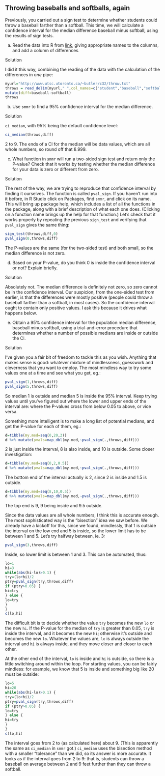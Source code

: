 ##  Throwing baseballs and softballs, again


 Previously, you carried out a sign test to determine
whether students could throw a baseball farther than a softball. This
time, we will calculate a confidence interval for the median
difference baseball minus softball, using the results of sign tests.



(a) Read the data into R from
[link](http://www.utsc.utoronto.ca/~butler/c32/throw.txt), giving
appropriate names to the columns, and add a column of
differences. 


Solution


I did it this way, combining the reading
of the data with the calculation of the differences in *one* pipe:

```r
myurl="http://www.utsc.utoronto.ca/~butler/c32/throw.txt"
throws = read_delim(myurl," ",col_names=c("student","baseball","softball")) %>%
mutate(diff=baseball-softball)
throws  
```

 



(b) Use `smmr` to find a 95\% confidence interval for the
median difference.


Solution


`ci_median`, with 95\% being the default confidence level:

```r
ci_median(throws,diff)
```

 

2 to 9. The ends of a CI for the median will be data values, which are
all whole numbers, so round off that 8.999.



(c) What function in `smmr` will run a two-sided sign test
and return only the P-value? Check that it works by testing whether the
median difference for your data is zero or different from zero.


Solution


The rest of the way, we are trying to reproduce that confidence
interval by finding it ourselves.
The function is called `pval_sign`. If you haven't run into it
before, in R Studio click on Packages, find `smmr`, and
click on its name. This will bring up package help, which
includes a list of all the functions in the package, along with
a brief description of what each one does. (Clicking
on a function name brings up the help for that function.)
Let's check that it works properly by repeating the previous
`sign_test` and verifying that `pval_sign` gives
the same thing:
```r
sign_test(throws,diff,0)
pval_sign(0,throws,diff)
```

       

The P-values are the same (for the two-sided test) and both small, so
the median difference is not zero.



(d) Based on your P-value, do you think 0 is inside the confidence
interval or not? Explain briefly.


Solution


Absolutely not. The median difference is definitely not
zero, so zero cannot be in the confidence interval.
Our suspicion, from the one-sided test from earlier, is that
the differences were mostly positive (people could throw a
baseball farther than a softball, in most cases). So the
confidence interval ought to contain only positive values.
I ask this because it drives what happens below.



(e) Obtain a 95\% confidence interval for the population
median difference, baseball minus softball, using a
trial-and-error procedure that determines whether a number of
possible medians are inside or outside the CI.


Solution


 I've given you a fair bit of freedom to tackle this as you
 wish. Anything that makes sense is good: whatever mixture of
 mindlessness, guesswork and cleverness that you want to employ.
The most mindless way to try some values one at a time and see what
 you get, eg.:
```r
pval_sign(1,throws,diff)
pval_sign(5,throws,diff)
```

  

So median 1 is outside and median 5 is inside the 95\% interval. Keep
trying values until you've figured out where the lower and upper ends
of the interval are: where the P-values cross from below 0.05 to
above, or vice versa.

Something more intelligent is to make a long list of potential
medians, and get the P-value for each of them, eg.:

```r
d=tibble(my.med=seq(0,20,2))
d %>% mutate(pvals=map_dbl(my.med,~pval_sign(.,throws,diff)))
```

 

2 is just inside the interval, 8 is also inside, and 10 is
outside. Some closer investigation:

```r
d=tibble(my.med=seq(0,2,0.5))
d %>% mutate(pvals=map_dbl(my.med,~pval_sign(.,throws,diff)))
```

 

The bottom end of the interval actually is 2, since 2 is inside and
1.5 is outside.

```r
d=tibble(my.med=seq(8,10,0.5))
d %>% mutate(pvals=map_dbl(my.med,~pval_sign(.,throws,diff)))
```

 

The top end is 9, 9 being inside and 9.5 outside.

Since the data values are all whole numbers, I think this is accurate enough.
The most sophisticated way is the "bisection" idea we saw before. We
already have a kickoff for this, since we found, mindlessly, that 1 is
outside the interval on the low end and 5 is inside, so the lower
limit has to be between 1 and 5. Let's try halfway between, ie.\ 3:

```r
pval_sign(3,throws,diff)
```

 

Inside, so lower limit is between 1 and 3. This can be automated, thus:

```r
lo=1
hi=3
while(abs(hi-lo)>0.1) {
try=(lo+hi)/2
ptry=pval_sign(try,throws,diff)
if (ptry>0.05) {
hi=try
} else {
lo=try
}
}
c(lo,hi)
```

 

The difficult bit is to decide whether the value `try` becomes
the new `lo` or the new `hi`. If the P-value for the
median of `try` is greater than 0.05, `try` is inside
the interval, and it becomes the new `hi`; otherwise it's
outside and becomes the new `lo`. Whatever the values are,
`lo` is always outside the interval and `hi` is always
inside, and they move closer and closer to each other.

At the other end of the interval, `lo` is inside and
`hi` is outside, so there is a little switching around within
the loop. For starting values, you can be fairly mindless: for
example, we know that 5 is inside and something big like 20 must be outside:

```r
lo=5
hi=20
while(abs(hi-lo)>0.1) {
try=(lo+hi)/2
ptry=pval_sign(try,throws,diff)
if (ptry>0.05) {
lo=try
} else {
hi=try
}
}
c(lo,hi)
```

 

The interval goes from 2 to (as calculated here) about 9. (This is
apparently the same as `ci_median` in `smmr` got.)
`ci_median` uses the bisection method with a smaller "tolerance" than we
did, so its answer is more accurate. It looks as if the interval goes
from 2 to 9: that is, students can throw a baseball on average between
2 and 9 feet further than they can throw a softball.




